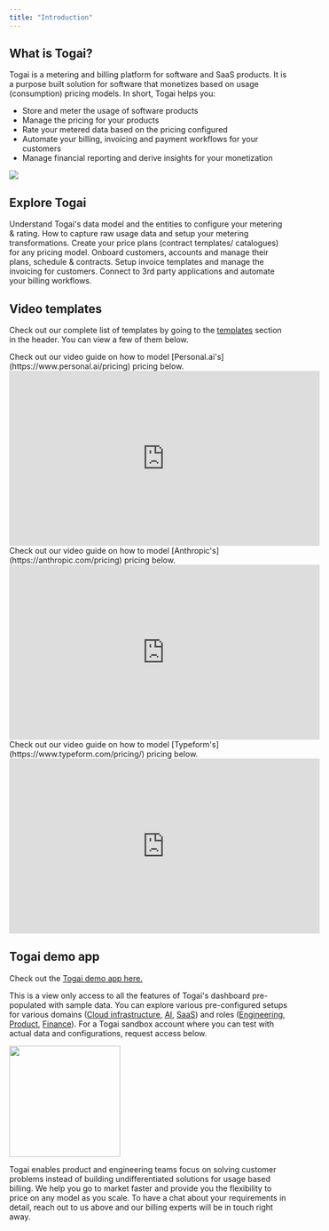 ```yaml
---
title: "Introduction"
---
```



## What is Togai?
Togai is a metering and billing platform for software and SaaS products. It is a purpose built solution for software that monetizes based on usage (consumption) pricing models. In short, Togai helps you: 

* Store and meter the usage of software products
* Manage the pricing for your products
* Rate your metered data based on the pricing configured
* Automate your billing, invoicing and payment workflows for your customers
* Manage financial reporting and derive insights for your monetization


<Frame caption="Togai Platform">
  <img src="/docs/images/togai-platform.png" />
</Frame>

## Explore Togai 

<CardGroup cols={3}>
  <Card title="How Togai works" icon="lightbulb" href="/docs/how-togai-works">
    Understand Togai's data model and the entities to configure your metering & rating.
  </Card>
  <Card title="Usage metering" icon="database" href="/docs/event-schemas">
    How to capture raw usage data and setup your metering transformations.
  </Card>
  <Card title="Pricing and rating" icon="dollar-sign" href="/docs/billable-items-overview">
    Create your price plans (contract templates/ catalogues) for any pricing model.
  </Card>
  <Card title="Manage customers" icon="user" href="/docs/customers">
    Onboard customers, accounts and manage their plans, schedule & contracts.
  </Card>
  <Card title="Billing and invoicing" icon="file-invoice-dollar" href="/docs/invoices">
    Setup invoice templates and manage the invoicing for customers.
  </Card>
  <Card title="Intergrations" icon="puzzle" href="/docs/integrations/integrations-concepts">
    Connect to 3rd party applications and automate your billing workflows.
  </Card>
</CardGroup>

## Video templates

Check out our complete list of templates by going to the [templates](/templates) section in the header. You can view a few of them below.


<AccordionGroup>
  <Accordion title="Personal.ai">
    Check out our video guide on how to model [Personal.ai's](https://www.personal.ai/pricing) pricing below.

<iframe
  width="560"
  height="315"
  src="https://www.youtube.com/embed/2gL_3dDucOs"
  title="YouTube video player"
  frameBorder="0"
  allow="accelerometer; autoplay; clipboard-write; encrypted-media; gyroscope; picture-in-picture"
  allowFullScreen
></iframe>

  </Accordion>

  <Accordion title="Anthropic">
    Check out our video guide on how to model [Anthropic's](https://anthropic.com/pricing) pricing below.

<iframe
  width="560"
  height="315"
  src="https://www.youtube.com/embed/uIjbTiQv1I4"
  title="YouTube video player"
  frameBorder="0"
  allow="accelerometer; autoplay; clipboard-write; encrypted-media; gyroscope; picture-in-picture"
  allowFullScreen
></iframe>

  </Accordion>

  <Accordion title="Typeform">
    Check out our video guide on how to model [Typeform's](https://www.typeform.com/pricing/) pricing below.

<iframe
  width="560"
  height="315"
  src="https://www.youtube.com/embed/7dHdGldexa4"
  title="YouTube video player"
  frameBorder="0"
  allow="accelerometer; autoplay; clipboard-write; encrypted-media; gyroscope; picture-in-picture"
  allowFullScreen
></iframe>

  </Accordion>
</AccordionGroup>


## Togai demo app

Check out the [Togai demo app here.](https://demo.togai.com/)

This is a view only access to all the features of Togai's dashboard pre-populated with sample data. You can explore various pre-configured setups for various domains ([Cloud infrastructure](https://demo.togai.com/dashboard?persona=ADMIN&domain=CLOUD_INFRASTRUCTURE), [AI](https://demo.togai.com/dashboard?persona=ADMIN&domain=GENERATIVE_AI), [SaaS](https://demo.togai.com/dashboard?persona=ADMIN&domain=SAAS)) and roles ([Engineering](https://demo.togai.com/dashboard/simulator?persona=ENGINEERS&domain=CLOUD_INFRASTRUCTURE), [Product](https://demo.togai.com/dashboard/simulator?persona=PRODUCT_MANAGER&domain=CLOUD_INFRASTRUCTURE), [Finance](https://demo.togai.com/dashboard?persona=FINOPS&domain=CLOUD_INFRASTRUCTURE)). For a Togai sandbox account where you can test with actual data and configurations, request access below.


<a href="https://www.togai.com/contact-us/" target="_blank">
  <img height="200" nozoom="true" src="/docs/images/cta-button.png" />
</a>

Togai enables product and engineering teams focus on solving customer problems instead of building undifferentiated solutions for usage based billing. We help you go to market faster and provide you the flexibility to price on any model as you scale. To have a chat about your requirements in detail, reach out to us above and our billing experts will be in touch right away.